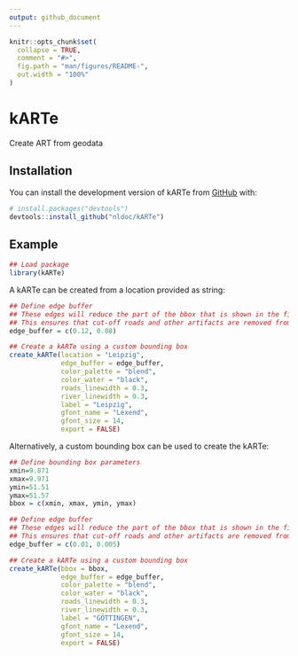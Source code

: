 ```yaml
---
output: github_document
---
```


<!-- README.md is generated from README.Rmd. Please edit that file -->

```r
knitr::opts_chunk$set(
  collapse = TRUE,
  comment = "#>",
  fig.path = "man/figures/README-",
  out.width = "100%"
)
```

# kARTe

<!-- badges: start -->
<!-- badges: end -->

Create ART from geodata

## Installation

You can install the development version of kARTe from [GitHub](https://github.com/) with:

``` r
# install.packages("devtools")
devtools::install_github("nldoc/kARTe")
```

## Example

```r
## Load package
library(kARTe)
```

A kARTe can be created from a location provided as string:

```r
## Define edge buffer
## These edges will reduce the part of the bbox that is shown in the final picture
## This ensures that cut-off roads and other artifacts are removed from the final frame
edge_buffer = c(0.12, 0.08)

## Create a kARTe using a custom bounding box
create_kARTe(location = "Leipzig",
             edge_buffer = edge_buffer,
             color_palette = "blend",
             color_water = "black",
             roads_linewidth = 0.3,
             river_linewidth = 0.3,
             label = "Leipzig",
             gfont_name = "Lexend",
             gfont_size = 14,
             export = FALSE)

```

Alternatively, a custom bounding box can be used to create the kARTe:

```r
## Define bounding box parameters
xmin=9.871
xmax=9.971
ymin=51.51
ymax=51.57
bbox = c(xmin, xmax, ymin, ymax)

## Define edge buffer
## These edges will reduce the part of the bbox that is shown in the final picture
## This ensures that cut-off roads and other artifacts are removed from the final frame
edge_buffer = c(0.01, 0.005)

## Create a kARTe using a custom bounding box
create_kARTe(bbox = bbox,
             edge_buffer = edge_buffer,
             color_palette = "blend",
             color_water = "black",
             roads_linewidth = 0.3,
             river_linewidth = 0.3,
             label = "GÖTTINGEN",
             gfont_name = "Lexend",
             gfont_size = 14,
             export = FALSE)

```

